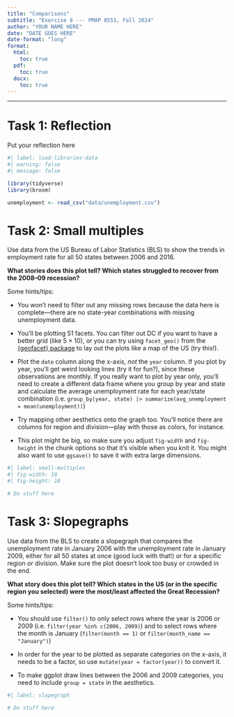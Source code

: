 ```yaml
---
title: "Comparisons"
subtitle: "Exercise 8 --- PMAP 8551, Fall 2024"
author: "YOUR NAME HERE"
date: "DATE GOES HERE"
date-format: "long"
format:
  html:
    toc: true
  pdf:
    toc: true
  docx:
    toc: true
---
```


---

# Task 1: Reflection

Put your reflection here


```r
#| label: load-libraries-data
#| warning: false
#| message: false

library(tidyverse)
library(broom)

unemployment <- read_csv("data/unemployment.csv")
```


# Task 2: Small multiples

Use data from the US Bureau of Labor Statistics (BLS) to show the trends in employment rate for all 50 states between 2006 and 2016. 

**What stories does this plot tell? Which states struggled to recover from the 2008–09 recession?**

Some hints/tips:

- You won't need to filter out any missing rows because the data here is complete—there are no state-year combinations with missing unemployment data.

- You'll be plotting 51 facets. You can filter out DC if you want to have a better grid (like 5 × 10), or you can try using `facet_geo()` from the [{geofacet} package](https://hafen.github.io/geofacet/) to lay out the plots like a map of the US (try this!).

- Plot the `date` column along the x-axis, *not* the `year` column. If you plot by year, you'll get weird looking lines (try it for fun?), since these observations are monthly. If you really want to plot by year only, you'll need to create a different data frame where you group by year and state and calculate the average unemployment rate for each year/state combination (i.e. `group_by(year, state) |> summarize(avg_unemployment = mean(unemployment))`)

- Try mapping other aesthetics onto the graph too. You'll notice there are columns for region and division—play with those as colors, for instance.

- This plot might be big, so make sure you adjust `fig-width` and `fig-height` in the chunk options so that it's visible when you knit it. You might also want to use `ggsave()` to save it with extra large dimensions.

```r
#| label: small-multiples
#| fig-width: 10
#| fig-height: 10

# Do stuff here
```


# Task 3: Slopegraphs

Use data from the BLS to create a slopegraph that compares the unemployment rate in January 2006 with the unemployment rate in January 2009, either for all 50 states at once (good luck with that!) or for a specific region or division. Make sure the plot doesn't look too busy or crowded in the end.

**What story does this plot tell? Which states in the US (or in the specific region you selected) were the most/least affected the Great Recession?**

Some hints/tips:

- You should use `filter()` to only select rows where the year is 2006 or 2009 (i.e. `filter(year %in% c(2006, 2009)`) and to select rows where the month is January (`filter(month == 1)` or `filter(month_name == "January")`)

- In order for the year to be plotted as separate categories on the x-axis, it needs to be a factor, so use `mutate(year = factor(year))` to convert it.

- To make ggplot draw lines between the 2006 and 2009 categories, you need to include `group = state` in the aesthetics.

```r
#| label: slopegraph

# Do stuff here
```
